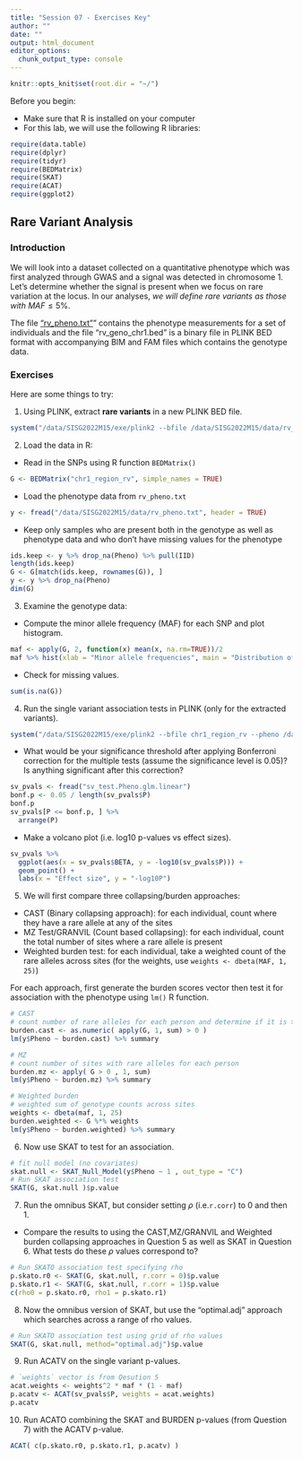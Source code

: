 ```yaml
---
title: "Session 07 - Exercises Key"
author: ""
date: ""
output: html_document
editor_options:
  chunk_output_type: console
---
```

```r
knitr::opts_knit$set(root.dir = "~/")
```
Before you begin:

* Make sure that R is installed on your computer
* For this lab, we will use the following R libraries:
```r
require(data.table)
require(dplyr)
require(tidyr)
require(BEDMatrix)
require(SKAT)
require(ACAT)
require(ggplot2)
```

## Rare Variant Analysis

### Introduction
We will look into a dataset collected on a quantitative phenotype which was first analyzed through GWAS and a signal was detected in chromosome 1. Let's determine whether the signal is present when we focus on rare variation at the locus. In our analyses, *we will define rare variants as those with* $MAF \leq 5\%$.

The file ["rv_pheno.txt"](https://github.com/joellembatchou/SISG2022_Association_Mapping/tree/master/data)” contains the phenotype measurements for a set of individuals and the file "rv_geno_chr1.bed" is a binary file in PLINK BED format with accompanying BIM and FAM files which contains the genotype data.

### Exercises
Here are some things to try:

1.  Using PLINK, extract **rare variants** in a new PLINK BED file.
```r
system("/data/SISG2022M15/exe/plink2 --bfile /data/SISG2022M15/data/rv_geno_chr1 --max-maf 0.05 --maj-ref force --make-bed --out chr1_region_rv")
```
  

2. Load the data in R: 

  * Read in the SNPs using R function `BEDMatrix()`
```r
G <- BEDMatrix("chr1_region_rv", simple_names = TRUE)
```

  * Load the phenotype data from `rv_pheno.txt`
```r
y <- fread("/data/SISG2022M15/data/rv_pheno.txt", header = TRUE)
```

  * Keep only samples who are present both in the genotype as well as phenotype data and who don't have missing values for the phenotype
```r
ids.keep <- y %>% drop_na(Pheno) %>% pull(IID)
length(ids.keep)
G <- G[match(ids.keep, rownames(G)), ]
y <- y %>% drop_na(Pheno)
dim(G)
```

3. Examine the genotype data:
  * Compute the minor allele frequency (MAF) for each SNP and plot histogram.
```r
maf <- apply(G, 2, function(x) mean(x, na.rm=TRUE))/2
maf %>% hist(xlab = "Minor allele frequencies", main = "Distribution of MAF")
```


  * Check for missing values.
```r
sum(is.na(G))
```
  
4. Run the single variant association tests in PLINK (only for the extracted variants).
```r
system("/data/SISG2022M15/exe/plink2 --bfile chr1_region_rv --pheno /data/SISG2022M15/data/rv_pheno.txt --pheno-name Pheno --glm allow-no-covars --out sv_test")
```

  * What would be your significance threshold after applying Bonferroni correction for the multiple tests (assume the significance level is 0.05)? Is anything significant after this correction?
```r
sv_pvals <- fread("sv_test.Pheno.glm.linear")
bonf.p <- 0.05 / length(sv_pvals$P)
bonf.p
sv_pvals[P <= bonf.p, ] %>% 
  arrange(P)
```
  
  * Make a volcano plot (i.e. log10 p-values vs effect sizes).
```r
sv_pvals %>%
  ggplot(aes(x = sv_pvals$BETA, y = -log10(sv_pvals$P))) +
  geom_point() +
  labs(x = "Effect size", y = "-log10P")
```


5. We will first compare three collapsing/burden approaches:
  * CAST (Binary collapsing approach): for each individual, count where they have a rare allele at any of the sites
  * MZ Test/GRANVIL (Count based collapsing): for each individual, count the total number of sites where a rare allele is present
  * Weighted burden test: for each individual, take a weighted count of the rare alleles across sites (for the weights, use `weights <- dbeta(MAF, 1, 25)`)

For each approach, first generate the burden scores vector then test it for association with the phenotype using `lm()` R function. 

```r
# CAST
# count number of rare alleles for each person and determine if it is > 0
burden.cast <- as.numeric( apply(G, 1, sum) > 0 )
lm(y$Pheno ~ burden.cast) %>% summary

# MZ
# count number of sites with rare alleles for each person
burden.mz <- apply( G > 0 , 1, sum)
lm(y$Pheno ~ burden.mz) %>% summary

# Weighted burden
# weighted sum of genotype counts across sites
weights <- dbeta(maf, 1, 25) 
burden.weighted <- G %*% weights
lm(y$Pheno ~ burden.weighted) %>% summary
```

6. Now use SKAT to test for an association. 
```r
# fit null model (no covariates)
skat.null <- SKAT_Null_Model(y$Pheno ~ 1 , out_type = "C")
# Run SKAT association test
SKAT(G, skat.null )$p.value
```

7. Run the omnibus SKAT, but consider setting $\rho$ (i.e.`r.corr`) to 0 and then 1. 
  * Compare the results to using the CAST,MZ/GRANVIL and Weighted burden collapsing approaches in Question 5 as well as SKAT in Question 6. What tests do these $\rho$ values correspond to?
```r
# Run SKATO association test specifying rho
p.skato.r0 <- SKAT(G, skat.null, r.corr = 0)$p.value
p.skato.r1 <- SKAT(G, skat.null, r.corr = 1)$p.value
c(rho0 = p.skato.r0, rho1 = p.skato.r1)
```

8. Now the omnibus version of SKAT, but use the “optimal.adj” approach which searches across a range of rho values.
```r
# Run SKATO association test using grid of rho values
SKAT(G, skat.null, method="optimal.adj")$p.value
```

9. Run ACATV on the single variant p-values.
```r
# `weights` vector is from Qesution 5
acat.weights <- weights^2 * maf * (1 - maf)
p.acatv <- ACAT(sv_pvals$P, weights = acat.weights)
p.acatv
```

10. Run ACATO combining the SKAT and BURDEN p-values (from Question 7) with the ACATV p-value.
```r
ACAT( c(p.skato.r0, p.skato.r1, p.acatv) )
```
